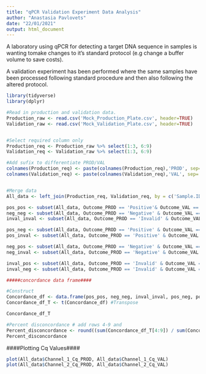 ```yaml
---
title: "qPCR Validation Experiment Data Analysis"
author: "Anastasia Pavlovets"
date: "22/01/2021"
output: html_document
---
```


A laboratory using qPCR for detecting a target DNA sequence in samples is wanting tomake changes to it's standard protocol (e.g change a buffer volume to save costs).

A validation experiment has been performed where the same samples have been processed following standard procedure and then also following the altered protocol.

```r
library(tidyverse)
library(dplyr)
```


```r
#Read in production and validation data.
Production_raw <- read.csv('Mock_Production_Plate.csv', header=TRUE)
Validation_raw <- read.csv('Mock_Validation_Plate.csv', header=TRUE)


#Select required column only
Production_req <- Production_raw %>% select(1:3, 6:9)
Validation_req <- Validation_raw %>% select(1:3, 6:9)

#Add sufix to differentiate PROD/VAL
colnames(Production_req) <- paste(colnames(Production_req),'PROD', sep='_')
colnames(Validation_req) <- paste(colnames(Validation_req),'VAL', sep='_')


#Merge data 
All_data <- left_join(Production_req, Validation_req, by = c('Sample.ID_PROD'= 'Sample.ID_VAL'), drop=FALSE)

pos_pos <- subset(All_data, Outcome_PROD == 'Positive'& Outcome_VAL == 'Positive') %>% nrow()
neg_neg <- subset(All_data, Outcome_PROD == 'Negative' & Outcome_VAL == 'Negative') %>% nrow()
inval_inval <- subset(All_data, Outcome_PROD == 'Invalid' & Outcome_VAL == 'Invalid') %>% nrow()

pos_neg <- subset(All_data, Outcome_PROD == 'Positive' & Outcome_VAL == 'Negative') %>% nrow()
pos_inval <- subset(All_data, Outcome_PROD == 'Positive' & Outcome_VAL == 'Invalid') %>% nrow()

neg_pos <- subset(All_data, Outcome_PROD == 'Negative' & Outcome_VAL == 'Positive') %>% nrow()
neg_inval <- subset(All_data, Outcome_PROD == 'Negative' & Outcome_VAL == 'Invalid') %>% nrow()

inval_pos <- subset(All_data, Outcome_PROD == 'Invalid' & Outcome_VAL == 'Positive') %>% nrow()
inval_neg <- subset(All_data, Outcome_PROD == 'Invalid' & Outcome_VAL == 'Negative') %>% nrow()

#####concordance data frame####

#Construct
Concordance_df <- data.frame(pos_pos, neg_neg, inval_inval, pos_neg, pos_inval, neg_pos, neg_inval, inval_neg, inval_pos)
Concordance_df_T <- t(Concordance_df) #Transpose

Concordance_df_T
```
```r
#Percent disconcordance # add rows 4-9 and
Percent_disconcordance <- round((sum(Concordance_df_T[4:9]) / sum(Concordance_df_T))*100, 2)
Percent_disconcordance
```


####Plotting Cq Values####
```r
plot(All_data$Channel_1_Cq_PROD, All_data$Channel_1_Cq_VAL)
plot(All_data$Channel_2_Cq_PROD, All_data$Channel_2_Cq_VAL)
```
